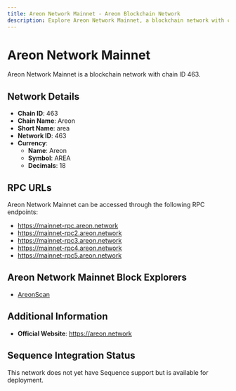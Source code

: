 ```yaml
--- 
title: Areon Network Mainnet - Areon Blockchain Network
description: Explore Areon Network Mainnet, a blockchain network with chain ID 463. Learn about its native currency, Areon, and how to interact with the network.
---
```


# Areon Network Mainnet

Areon Network Mainnet is a blockchain network with chain ID 463.

## Network Details

- **Chain ID**: 463
- **Chain Name**: Areon
- **Short Name**: area
- **Network ID**: 463
- **Currency**: 
  - **Name**: Areon
  - **Symbol**: AREA
  - **Decimals**: 18

## RPC URLs

Areon Network Mainnet can be accessed through the following RPC endpoints:

- https://mainnet-rpc.areon.network
- https://mainnet-rpc2.areon.network
- https://mainnet-rpc3.areon.network
- https://mainnet-rpc4.areon.network
- https://mainnet-rpc5.areon.network

## Areon Network Mainnet Block Explorers

- [AreonScan](https://areonscan.com)

## Additional Information

- **Official Website**: https://areon.network

## Sequence Integration Status

This network does not yet have Sequence support but is available for deployment.
